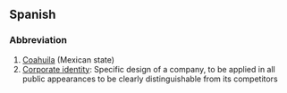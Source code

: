 ==Spanish==
===Abbreviation===
#[[Coahuila]] (Mexican state)
#[[Corporate identity]]: Specific design of a company, to be applied in all public appearances to be clearly distinguishable from its competitors